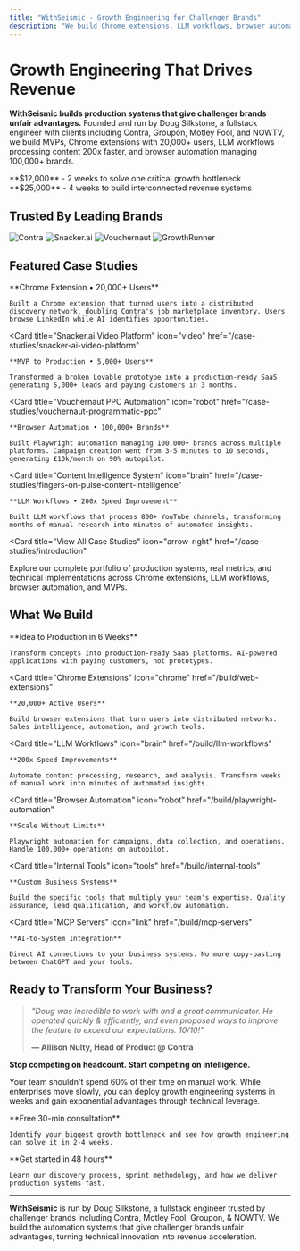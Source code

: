 ```yaml
---
title: "WithSeismic - Growth Engineering for Challenger Brands"
description: "We build Chrome extensions, LLM workflows, browser automation, and MCP servers that turn technical innovation into revenue acceleration. Automate your business processes in 2 weeks from $6k."
---
```


<script type="application/ld+json">
  {`{
  "@context": "https://schema.org",
  "@type": ["Organization", "ProfessionalService"],
  "name": "WithSeismic",
  "alternateName": "WithSeismic Growth Engineering",
  "url": "https://withseismic.com",
  "logo": "https://withseismic.com/logo/light.svg",
  "description": "Boutique growth engineering consultancy that turns technical innovation into revenue acceleration. We build MVPs, Chrome extensions, LLM workflows, browser automation, and MCP servers for SaaS and marketplaces.",
  "founder": {
    "@type": "Person",
    "name": "Doug Silkstone",
    "jobTitle": "Founder & Growth Engineer",
    "url": "https://www.youtube.com/@dougsilkstone"
  },
  "sameAs": [
    "https://github.com/dougwithseismic",
    "https://www.youtube.com/@dougsilkstone",
    "https://linkedin.com/company/withseismic",
    "https://clutch.co/profile/withseismic-high-growth-ai-automation-ambitious-brands"
  ],
  "serviceType": [
    "Growth Engineering",
    "Chrome Extension Development",
    "Browser Automation",
    "LLM Workflow Development",
    "MCP Server Development",
    "Marketing Automation"
  ],
  "offers": [
    {
      "@type": "Offer",
      "name": "Growth Accelerator",
      "price": "12000",
      "priceCurrency": "USD",
      "description": "2-week sprint to solve critical growth bottlenecks with production-ready engineering"
    },
    {
      "@type": "Offer",
      "name": "Revenue System",
      "price": "25000",
      "priceCurrency": "USD",
      "description": "4-week build of interconnected systems that transform revenue generation"
    }
  ],
  "aggregateRating": {
    "@type": "AggregateRating",
    "ratingValue": "5",
    "reviewCount": "15",
    "bestRating": "5"
  },
  "contactPoint": {
    "@type": "ContactPoint",
    "contactType": "Sales",
    "email": "hello@withseismic.com",
    "url": "https://withseismic.com/contact"
  }
}`}
</script>

# Growth Engineering That Drives Revenue

**WithSeismic builds production systems that give challenger brands unfair advantages.** Founded and run by Doug Silkstone, a fullstack engineer with clients including Contra, Groupon, Motley Fool, and NOWTV, we build MVPs, Chrome extensions with 20,000+ users, LLM workflows processing content 200x faster, and browser automation managing 100,000+ brands.

<CardGroup cols={2}>
  <Card title="🚀 Growth Accelerator" icon="zap" href="/pricing">
    **$12,000** - 2 weeks to solve one critical growth bottleneck
  </Card>
  <Card title="⚡ Revenue System" icon="rocket" href="/pricing">
    **$25,000** - 4 weeks to build interconnected revenue systems
  </Card>
</CardGroup>

## Trusted By Leading Brands

<CardGroup cols={4}>
  <Card>
    <img
      src="/images/clients/1.png"
      alt="Contra"
      style={{
        height: "60px",
        width: "auto",
        display: "block",
        margin: "0 auto",
        objectFit: "contain",
      }}
    />
  </Card>
  <Card>
    <img
      src="/images/clients/2.png"
      alt="Snacker.ai"
      style={{
        height: "60px",
        width: "auto",
        display: "block",
        margin: "0 auto",
        objectFit: "contain",
      }}
    />
  </Card>
  <Card>
    <img
      src="/images/clients/Group 4.png"
      alt="Vouchernaut"
      style={{
        height: "60px",
        width: "auto",
        display: "block",
        margin: "0 auto",
        objectFit: "contain",
      }}
    />
  </Card>
  <Card>
    <img
      src="/images/clients/Group 5.png"
      alt="GrowthRunner"
      style={{
        height: "60px",
        width: "auto",
        display: "block",
        margin: "0 auto",
        objectFit: "contain",
      }}
    />
  </Card>
</CardGroup>

## Featured Case Studies

<CardGroup cols={2}>
  <Card
    title="Contra LinkedIn Automation"
    icon="chrome"
    href="/case-studies/contra-linkedin-automation"
  >
    **Chrome Extension • 20,000+ Users**

    Built a Chrome extension that turned users into a distributed discovery network, doubling Contra's job marketplace inventory. Users browse LinkedIn while AI identifies opportunities.

  </Card>

  <Card
    title="Snacker.ai Video Platform"
    icon="video"
    href="/case-studies/snacker-ai-video-platform"
  >
    **MVP to Production • 5,000+ Users**

    Transformed a broken Lovable prototype into a production-ready SaaS generating 5,000+ leads and paying customers in 3 months.

  </Card>

  <Card
    title="Vouchernaut PPC Automation"
    icon="robot"
    href="/case-studies/vouchernaut-programmatic-ppc"
  >
    **Browser Automation • 100,000+ Brands**

    Built Playwright automation managing 100,000+ brands across multiple platforms. Campaign creation went from 3-5 minutes to 10 seconds, generating £10k/month on 90% autopilot.

  </Card>

  <Card
    title="Content Intelligence System"
    icon="brain"
    href="/case-studies/fingers-on-pulse-content-intelligence"
  >
    **LLM Workflows • 200x Speed Improvement**

    Built LLM workflows that process 800+ YouTube channels, transforming months of manual research into minutes of automated insights.

  </Card>
</CardGroup>

<Card
  title="View All Case Studies"
  icon="arrow-right"
  href="/case-studies/introduction"
>
  Explore our complete portfolio of production systems, real metrics, and
  technical implementations across Chrome extensions, LLM workflows, browser
  automation, and MVPs.
</Card>

## What We Build

<CardGroup cols={2}>
  <Card
    title="MVP Development"
    icon="rocket"
    href="/build/mvp"
  >
    **Idea to Production in 6 Weeks**

    Transform concepts into production-ready SaaS platforms. AI-powered applications with paying customers, not prototypes.

  </Card>

  <Card
    title="Chrome Extensions"
    icon="chrome"
    href="/build/web-extensions"
  >
    **20,000+ Active Users**

    Build browser extensions that turn users into distributed networks. Sales intelligence, automation, and growth tools.

  </Card>

  <Card
    title="LLM Workflows"
    icon="brain"
    href="/build/llm-workflows"
  >
    **200x Speed Improvements**

    Automate content processing, research, and analysis. Transform weeks of manual work into minutes of automated insights.

  </Card>

  <Card
    title="Browser Automation"
    icon="robot"
    href="/build/playwright-automation"
  >
    **Scale Without Limits**

    Playwright automation for campaigns, data collection, and operations. Handle 100,000+ operations on autopilot.

  </Card>

  <Card
    title="Internal Tools"
    icon="tools"
    href="/build/internal-tools"
  >
    **Custom Business Systems**

    Build the specific tools that multiply your team's expertise. Quality assurance, lead qualification, and workflow automation.

  </Card>

  <Card
    title="MCP Servers"
    icon="link"
    href="/build/mcp-servers"
  >
    **AI-to-System Integration**

    Direct AI connections to your business systems. No more copy-pasting between ChatGPT and your tools.

  </Card>
</CardGroup>

## Ready to Transform Your Business?

> _"Doug was incredible to work with and a great communicator. He operated quickly & efficiently, and even proposed ways to improve the feature to exceed our expectations. 10/10!"_
>
> **— Allison Nulty, Head of Product @ Contra**

**Stop competing on headcount. Start competing on intelligence.**

Your team shouldn't spend 60% of their time on manual work. While enterprises move slowly, you can deploy growth engineering systems in weeks and gain exponential advantages through technical leverage.

<CardGroup cols={2}>
  <Card title="Book a Discovery Call" icon="phone" href="/contact">
    **Free 30-min consultation**

    Identify your biggest growth bottleneck and see how growth engineering can solve it in 2-4 weeks.

  </Card>

  <Card title="See Our Process" icon="eye" href="/quickstart">
    **Get started in 48 hours**

    Learn our discovery process, sprint methodology, and how we deliver production systems fast.

  </Card>
</CardGroup>

---

**WithSeismic** is run by Doug Silkstone, a fullstack engineer trusted by challenger brands including Contra, Motley Fool, Groupon, & NOWTV. We build the automation systems that give challenger brands unfair advantages, turning technical innovation into revenue acceleration.
